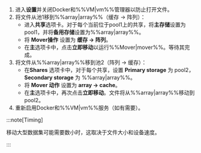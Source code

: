 1. 进入**设置**并关闭Docker和%%VM|vm%%管理器以防止打开文件。
2. 将文件从池1移到%%array|array%%（缓存 → 阵列）：
   - 进入**共享**选项卡。对于每个当前位于pool1上的共享，将**主存储**设置为pool1，并将**备用存储**设置为%%array|array%%。
   - 将 **Mover操作** 设置为 **缓存 → 阵列**。
   - 在**主**选项卡中，点击**立即移动**以运行%%Mover|mover%%。等待其完成。
3. 将文件从%%array|array%%移到池2（阵列 → 缓存）：
   - 在**Shares** 选项卡中，对于每个共享，设置 **Primary storage** 为 pool2，**Secondary storage** 为 %%array|array%%。
   - 将 **Mover 动作** 设置为 **array → cache**。
   - 在**主**选项卡中，再次点击**立即移动**。文件将从%%array|array%%移动到pool2。
4. 重新启用Docker和%%VM|vm%%服务（如有需要）。

:::note\[Timing]

移动大型数据集可能需要数小时，这取决于文件大小和设备速度。

:::
